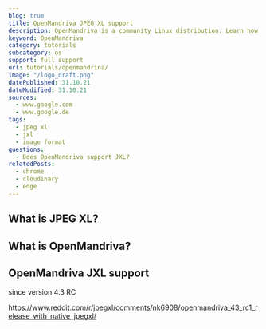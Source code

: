 ```yaml
---
blog: true
title: OpenMandriva JPEG XL support
description: OpenMandriva is a community Linux distribution. Learn how to use JXL images within OpenMandriva.
keyword: OpenMandriva
category: tutorials
subcategory: os
support: full support
url: tutorials/openmandrina/
image: "/logo_draft.png"
datePublished: 31.10.21
dateModified: 31.10.21
sources:
  - www.google.com
  - www.google.de
tags:
  - jpeg xl
  - jxl
  - image format
questions:
  - Does OpenMandriva support JXL?
relatedPosts:
  - chrome
  - cloudinary
  - edge
---
```


## What is JPEG XL?

## What is OpenMandriva?

## OpenMandriva JXL support

since version 4.3 RC

https://www.reddit.com/r/jpegxl/comments/nk6908/openmandriva_43_rc1_release_with_native_jpegxl/
